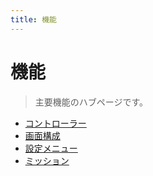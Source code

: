 ```yaml
---
title: 機能
---
```


# 機能

> 主要機能のハブページです。

- [コントローラー](./controller)
- [画面構成](./screen)
- [設定メニュー](./settings)
- [ミッション](./mission) 